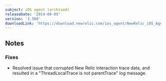 ```yaml
---
subject: iOS agent (archived)
releaseDate: '2014-08-05'
version: '3.380'
downloadLink: 'https://download.newrelic.com/ios_agent/NewRelic_iOS_Agent_3.380.zip'
---
```


## Notes

### Fixes

* Resolved issue that corrupted New Relic interaction trace data, and resulted in a "ThreadLocalTrace is not parentTrace" log message.
